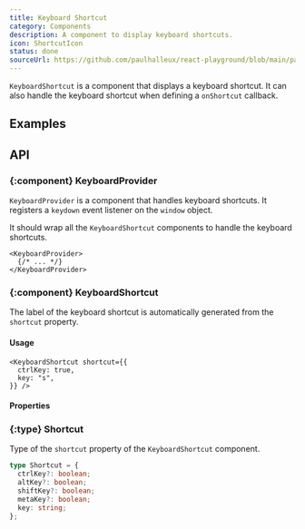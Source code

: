 ```yaml
---
title: Keyboard Shortcut
category: Components
description: A component to display keyboard shortcuts.
icon: ShortcutIcon
status: done
sourceUrl: https://github.com/paulhalleux/react-playground/blob/main/packages/playground/src/components/KeyboardShortcut/KeyboardShortcut.tsx
---
```


`KeyboardShortcut` is a component that displays a keyboard shortcut. It can also handle the keyboard shortcut when defining a `onShortcut` callback.

## Examples

<Example name="KeyboardShortcut" />

## API

### \{:component} KeyboardProvider

`KeyboardProvider` is a component that handles keyboard shortcuts. It registers a `keydown` event listener on the `window` object.

It should wrap all the `KeyboardShortcut` components to handle the keyboard shortcuts.

```tsx
<KeyboardProvider>
  {/* ... */}
</KeyboardProvider>
```

### \{:component} KeyboardShortcut

The label of the keyboard shortcut is automatically generated from the `shortcut` property.

#### Usage

```tsx
<KeyboardShortcut shortcut={{
  ctrlKey: true,
  key: "s",
}} />
```

#### Properties

<Properties component="KeyboardShortcut" />

### \{:type} Shortcut

Type of the `shortcut` property of the `KeyboardShortcut` component.

```ts
type Shortcut = {
  ctrlKey?: boolean;
  altKey?: boolean;
  shiftKey?: boolean;
  metaKey?: boolean;
  key: string;
};
```